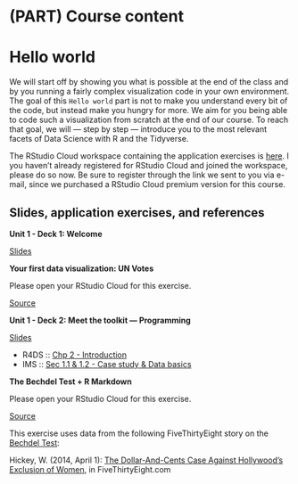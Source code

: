 # (PART) Course content {.unnumbered}

# Hello world {#hello-world}

We will start off by showing you what is possible at the end of the class and by you running a fairly complex visualization code in your own environment.
The goal of this `Hello world` part is not to make you understand every bit of the code, but instead make you hungry for more.
We aim for you being able to code such a visualization from scratch at the end of our course.
To reach that goal, we will --- step by step --- introduce you to the most relevant facets of Data Science with R and the Tidyverse.

::: {.rstudio-cloud}
The RStudio Cloud workspace containing the application exercises is [here](https://rstudio.cloud/spaces/1655/join?access_code=5rdjusfIYF5iI0Gum2vNsBDLdtdnIEELBkf2EivK).
I you haven't already registered for RStudio Cloud and joined the workspace, please do so now.
Be sure to register through the link we sent to you via e-mail, since we purchased a RStudio Cloud premium version for this course.
:::

## Slides, application exercises, and references

::: {.slide-deck}
**Unit 1 - Deck 1: Welcome**

::: {.slides}
[Slides](https://lukas-jue.github.io/intro-tidyverse/slides/u1-d01-welcome/u1-d01-welcome.html#1)
:::
:::

::: {.application-exercise}
**Your first data visualization: UN Votes**

Please open your RStudio Cloud for this exercise.

::: {.source}
[Source](https://lukas-jue.github.io/intro-tidyverse/application-exercises/ae-01a-un-votes/unvotes.html)
:::
:::

::: {.slide-deck}
**Unit 1 - Deck 2: Meet the toolkit --- Programming**

::: {.slides}
[Slides](https://lukas-jue.github.io/intro-tidyverse/slides/u1-d02-toolkit-r/u1-d02-toolkit-r.html)
:::

::: {.reading}
-   R4DS :: [Chp 2 - Introduction](https://r4ds.had.co.nz/explore-intro.html)
-   IMS :: [Sec 1.1 & 1.2 - Case study & Data basics](https://openintro-ims.netlify.app/getting-started-with-data.html#basic-stents-strokes)
:::
:::

::: {.application-exercise}
**The Bechdel Test + R Markdown**

Please open your RStudio Cloud for this exercise.

::: {.source}
[Source](https://lukas-jue.github.io/intro-tidyverse/slides/application-exercises/ae-02-bechdel-rmarkdown/bechdel.Rmd)
:::

::: {.reading}
This exercise uses data from the following FiveThirtyEight story on the [Bechdel Test](https://en.wikipedia.org/wiki/Bechdel_test):

Hickey, W.
(2014, April 1): [The Dollar-And-Cents Case Against Hollywood's Exclusion of Women](https://fivethirtyeight.com/features/the-dollar-and-cents-case-against-hollywoods-exclusion-of-women/), in FiveThirtyEight.com
:::
:::
